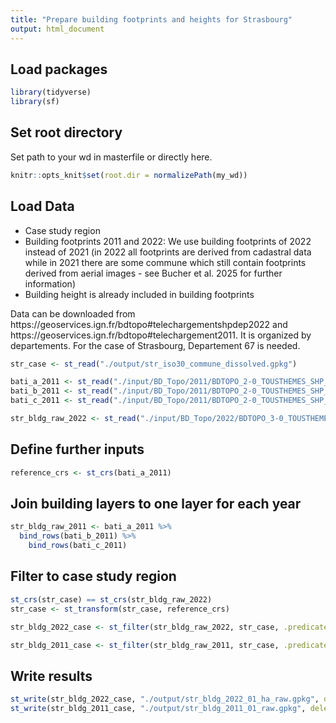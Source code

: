 ---
title: "Prepare building footprints and heights for Strasbourg"
output: html_document
---

## Load packages

```{r, echo=FALSE}
library(tidyverse)
library(sf)
```

## Set root directory

Set path to your wd in masterfile or directly here. 

```{r setup, include=FALSE}
knitr::opts_knit$set(root.dir = normalizePath(my_wd))
```

## Load Data

* Case study region
* Building footprints 2011 and 2022: We use building footprints of 2022 instead of 2021 (in 2022 all footprints are derived from cadastral data while in 2021 there are some commune which still contain footprints derived from aerial images - see Bucher et al. 2025 for further information)
* Building height is already included in building footprints

Data can be downloaded from https://geoservices.ign.fr/bdtopo#telechargementshpdep2022 and https://geoservices.ign.fr/bdtopo#telechargement2011. 
It is organized by departements. For the case of Strasbourg, Departement 67 is needed.

```{r}
str_case <- st_read("./output/str_iso30_commune_dissolved.gpkg")

bati_a_2011 <- st_read("./input/BD_Topo/2011/BDTOPO_2-0_TOUSTHEMES_SHP_LAMB93_D067_2011-04-12/BDTOPO/1_DONNEES_LIVRAISON_2021-10-00019/BDT_2-0_SHP_LAMB93_D067-ED111/E_BATI/BATI_INDIFFERENCIE.SHP")
bati_b_2011 <- st_read("./input/BD_Topo/2011/BDTOPO_2-0_TOUSTHEMES_SHP_LAMB93_D067_2011-04-12/BDTOPO/1_DONNEES_LIVRAISON_2021-10-00019/BDT_2-0_SHP_LAMB93_D067-ED111/E_BATI/BATI_INDUSTRIEL.SHP")
bati_c_2011 <- st_read("./input/BD_Topo/2011/BDTOPO_2-0_TOUSTHEMES_SHP_LAMB93_D067_2011-04-12/BDTOPO/1_DONNEES_LIVRAISON_2021-10-00019/BDT_2-0_SHP_LAMB93_D067-ED111/E_BATI/BATI_REMARQUABLE.SHP")

str_bldg_raw_2022 <- st_read("./input/BD_Topo/2022/BDTOPO_3-0_TOUSTHEMES_SHP_LAMB93_D067_2022-03-15/BDTOPO_3-0_TOUSTHEMES_SHP_LAMB93_D067_2022-03-15/BDTOPO/1_DONNEES_LIVRAISON_2022-03-00081/BDT_3-0_SHP_LAMB93_D067-ED2022-03-15/BATI/BATIMENT.shp")
```

## Define further inputs

```{r}
reference_crs <- st_crs(bati_a_2011)
```

## Join building layers to one layer for each year

```{r}
str_bldg_raw_2011 <- bati_a_2011 %>% 
  bind_rows(bati_b_2011) %>% 
    bind_rows(bati_c_2011)
```

## Filter to case study region

```{r}
st_crs(str_case) == st_crs(str_bldg_raw_2022)
str_case <- st_transform(str_case, reference_crs)

str_bldg_2022_case <- st_filter(str_bldg_raw_2022, str_case, .predicate = st_intersects)

str_bldg_2011_case <- st_filter(str_bldg_raw_2011, str_case, .predicate = st_intersects)
```

## Write results

```{r}
st_write(str_bldg_2022_case, "./output/str_bldg_2022_01_ha_raw.gpkg", delete_layer = TRUE)
st_write(str_bldg_2011_case, "./output/str_bldg_2011_01_raw.gpkg", delete_layer = TRUE)
```
